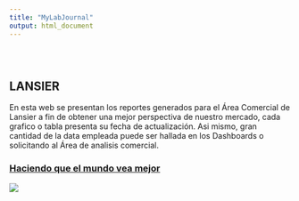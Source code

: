 ```yaml
---
title: "MyLabJournal"
output: html_document
---
```


<style type="text/css">
.title {
  display: none;
}

#getting-started img {
  margin-right: 10px;
}

</style>

<div class="row" style="padding-top: 30px;">
<div class="col-sm-6">

# **LANSIER**


En esta web se presentan los reportes generados para el Área Comercial de Lansier a fin de obtener una mejor perspectiva de nuestro mercado, cada grafico o tabla presenta su fecha de actualización. Asi mismo, gran cantidad de la data empleada puede ser hallada en los Dashboards o solicitando al Área de analisis comercial.


</div>
<div class="col-sm-6">

### [Haciendo que el mundo vea mejor](https://www.lansier.com)
<a href= "https://www.lansier.com">
![](images/dataanalysis.png)
</a>
</div>
